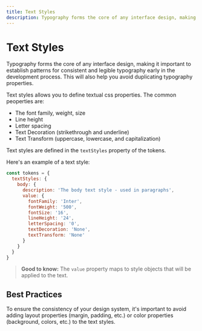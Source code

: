 ```yaml
---
title: Text Styles
description: Typography forms the core of any interface design, making it important to establish patterns for consistent and legible typography early in the development process. This will also help you avoid duplicating typography properties.
---
```


# Text Styles

Typography forms the core of any interface design, making it important to establish patterns for consistent and legible typography early in the development process. This will also help you avoid duplicating typography properties.

Text styles allows you to define textual css properties. The common peoperties are:

- The font family, weight, size
- Line height
- Letter spacing
- Text Decoration (strikethrough and underline)
- Text Transform (uppercase, lowercase, and capitalization)

Text styles are defined in the `textStyles` property of the tokens.

Here's an example of a text style:

```js
const tokens = {
  textStyles: {
    body: {
      description: 'The body text style - used in paragraphs',
      value: {
        fontFamily: 'Inter',
        fontWeight: '500',
        fontSize: '16',
        lineHeight: '24',
        letterSpacing: '0',
        textDecoration: 'None',
        textTransform: 'None'
      }
    }
  }
}
```

> **Good to know:** The `value` property maps to style objects that will be applied to the text.

## Best Practices

To ensure the consistency of your design system, it's important to avoid adding layout properties (margin, padding,
etc.) or color properties (background, colors, etc.) to the text styles.
